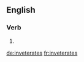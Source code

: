 ==English==

===Verb===
{{head|en}}

# {{en-third-person singular of|inveterate}}

[[de:inveterates]]
[[fr:inveterates]]